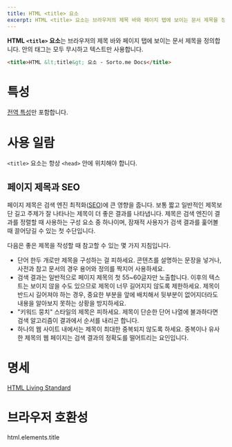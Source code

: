 ```yaml
---
title: HTML <title> 요소
excerpt: HTML <title> 요소는 브라우저의 제목 바와 페이지 탭에 보이는 문서 제목을 정의합니다.
---
```


**HTML `<title>` 요소**는 브라우저의 제목 바와 페이지 탭에 보이는 문서 제목을 정의합니다. 안의 태그는 모두 무시하고 텍스트만 사용합니다.

```html
<title>HTML &lt;title&gt; 요소 - Sorto.me Docs</title>
```

# 특성

[전역 특성](https://developer.mozilla.org/ko/docs/Web/HTML/Global_attributes)만 포함합니다.

# 사용 일람

`<title>` 요소는 항상 `<head>` 안에 위치해야 합니다.

## 페이지 제목과 SEO

페이지 제목은 검색 엔진 최적화([SEO](https://developer.mozilla.org/ko/docs/Glossary/SEO))에 큰 영향을 줍니다. 보통 짧고 일반적인 제목보단 길고 주제가 잘 나타나는 제목이 더 좋은 결과를 나타냅니다. 제목은 검색 엔진이 결과를 정렬할 때 사용하는 구성 요소 중 하나이며, 잠재적 사용자가 검색 결과를 훑어볼 때 끌어당길 수 있는 첫 수단입니다.

다음은 좋은 제목을 작성할 때 참고할 수 있는 몇 가지 지침입니다.

- 단어 한두 개로만 제목을 구성하는 걸 피하세요. 콘텐츠를 설명하는 문장을 넣거나, 사전과 참고 문서의 경우 용어와 정의를 짝지어 사용하세요.
- 검색 결과는 일반적으로 페이지 제목의 첫 55~60글자만 노출합니다. 이후의 텍스트는 보이지 않을 수도 있으므로 제목이 너무 길어지지 않도록 제한하세요. 제목이 반드시 길어져야 하는 경우, 중요한 부분을 앞에 배치해서 뒷부분이 없어지더라도 내용을 알아보지 못하는 상황을 방지하세요.
- "키워드 뭉치" 스타일의 제목은 피하세요. 제목이 단순한 단어 나열에 불과하다면 검색 알고리즘이 결과에서 순서를 내리곤 합니다.
- 하나의 웹 사이트 내에서는 제목이 최대한 중복되지 않도록 하세요. 중복이나 유사한 제목의 웹 페이지는 검색 결과의 정확도를 떨어트리는 요인입니다.

# 명세

[HTML Living Standard](https://html.spec.whatwg.org/multipage/semantics.html#the-title-element)

# 브라우저 호환성

<BrowserCompat>html.elements.title</BrowserCompat>
